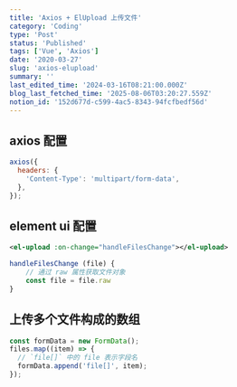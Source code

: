 ```yaml
---
title: 'Axios + ElUpload 上传文件'
category: 'Coding'
type: 'Post'
status: 'Published'
tags: ['Vue', 'Axios']
date: '2020-03-27'
slug: 'axios-elupload'
summary: ''
last_edited_time: '2024-03-16T08:21:00.000Z'
blog_last_fetched_time: '2025-08-06T03:20:27.559Z'
notion_id: '152d677d-c599-4ac5-8343-94fcfbedf56d'
---
```


## axios 配置

```javascript
axios({
  headers: {
    'Content-Type': 'multipart/form-data',
  },
});
```

## element ui 配置

```xml
<el-upload :on-change="handleFilesChange"></el-upload>
```

```javascript
handleFilesChange (file) {
	// 通过 raw 属性获取文件对象
	const file = file.raw
}
```

## 上传多个文件构成的数组

```javascript
const formData = new FormData();
files.map((item) => {
  // `file[]` 中的 file 表示字段名
  formData.append('file[]', item);
});
```
